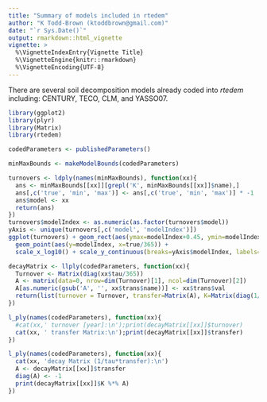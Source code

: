 ```yaml
---
title: "Summary of models included in rtedem"
author: "K Todd-Brown (ktoddbrown@gmail.com)"
date: "`r Sys.Date()`"
output: rmarkdown::html_vignette
vignette: >
  %\VignetteIndexEntry{Vignette Title}
  %\VignetteEngine{knitr::rmarkdown}
  %\VignetteEncoding{UTF-8}
---
```


There are several soil decomposition models already coded into *rtedem* including: CENTURY, TECO, CLM, and YASSO07.

```r
library(ggplot2)
library(plyr)
library(Matrix)
library(rtedem)

codedParameters <- publishedParameters()

minMaxBounds <- makeModelBounds(codedParameters)
```


```r

turnovers <- ldply(names(minMaxBounds), function(xx){
  ans <- minMaxBounds[[xx]][grepl('K', minMaxBounds[[xx]]$name),]
  ans[,c('true', 'min', 'max')] <- ans[,c('true', 'min', 'max')] * -1
  ans$model <- xx
  return(ans)
})
turnovers$modelIndex <- as.numeric(as.factor(turnovers$model))
yAxis <- unique(turnovers[,c('model', 'modelIndex')])
ggplot(turnovers) + geom_rect(aes(ymax=modelIndex+0.45, ymin=modelIndex-0.45, xmax=min/365, xmin=max/365, fill=name)) + 
  geom_point(aes(y=modelIndex, x=true/365)) + 
  scale_x_log10() + scale_y_continuous(breaks=yAxis$modelIndex, labels=yAxis$model) + labs(title='Comparison of turnover times', y='', x='time [yr]') + guides(fill=FALSE)
```

```r
decayMatrix <- llply(codedParameters, function(xx){
  Turnover <- Matrix(diag(xx$tau/365))
  A <- matrix(data=0, nrow=dim(Turnover)[1], ncol=dim(Turnover)[2])
  A[as.numeric(gsub('A', '', xx$trans$name))] <- xx$trans$val
  return(list(turnover = Turnover, transfer=Matrix(A), K=Matrix(diag(1/(xx$tau/365)))))
})

l_ply(names(codedParameters), function(xx){
  #cat(xx,' turnover [year]:\n');print(decayMatrix[[xx]]$turnover)
  cat(xx, ' transfer Matrix:\n');print(decayMatrix[[xx]]$transfer)
})

l_ply(names(codedParameters), function(xx){
  cat(xx, 'decay Matrix (1/tau*transfer):\n')
  A <- decayMatrix[[xx]]$transfer
  diag(A) <- -1
  print(decayMatrix[[xx]]$K %*% A)
})
```

